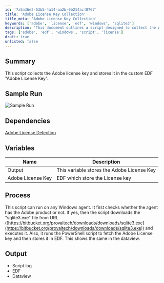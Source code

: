 ```yaml
---
id: '7a5a36e2-53b5-4a14-aa2b-0b214ac40767'
title: 'Adobe License Key Collection'
title_meta: 'Adobe License Key Collection'
keywords: ['adobe', 'license', 'edf', 'windows', 'sqlite3']
description: 'This document outlines a script designed to collect the Adobe license key from Windows agents and store it in a custom EDF named "Adobe License Key". It details the dependencies, variables, process, and expected output, including logs and dataviews.'
tags: ['adobe', 'edf', 'windows', 'script', 'license']
draft: true
unlisted: false
---
```

## Summary

This script collects the Adobe license key and stores it in the custom EDF "Adobe License Key".

## Sample Run

![Sample Run](../../static/img/Adobe-License-Detail/image_1.png)

## Dependencies

[Adobe License Detection](https://proval.itglue.com/DOC-5078775-10218266)

## Variables

| Name                | Description                             |
|---------------------|-----------------------------------------|
| Output              | This variable stores the Adobe License Key |
| Adobe License Key   | EDF which store the License key        |

## Process

This script can run on any Windows agent. It first checks whether the agent has the Adobe product or not. If yes, then the script downloads the "sqlite3.exe" file from URL ([https://bitbucket.org/provaltech/downloads/downloads/sqlite3.exe](https://bitbucket.org/provaltech/downloads/downloads/sqlite3.exe)) and executes it. Also, it runs the PowerShell script to fetch the Adobe License key and then stores it in EDF. This shows the same in the dataview.

## Output

- Script log
- EDF
- Dataview













